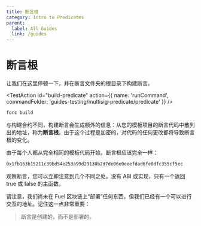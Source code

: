 ```yaml
---
title: 断言根
category: Intro to Predicates
parent:
  label: All Guides
  link: /guides
---
```

# 断言根

让我们在这里停顿一下，并在断言文件夹的根目录下构建断言。
 
<TestAction
id="build-predicate"
action={{
  name: 'runCommand',
  commandFolder: 'guides-testing/multisig-predicate/predicate'
}}
/>

```sh
forc build
```

与构建合约不同，构建断言会生成额外的信息：从您的模板项目的断言代码中散列出的地址，称为**断言根**。由于这个过程是加密的，对代码的任何更改都将导致断言根的变化。

由于每个人都从完全相同的模板代码开始，断言根应该完全一样：


```sh
0x1fb163b15211c39bd54e253a99d29130b2d7de06e0eeefdad6fe0dfc355cf5ec
```


观察断言，您可以立即注意到几个不同之处。没有 ABI 或实现，只有一个返回 true 或 false 的主函数。


<CodeImport
  file="../../examples/intro-to-predicates/predicate-template/src/main.sw"
  comment="all"
  commentType="//"
  lang="sway"
/>

请注意，我们尚未在 Fuel 区块链上“部署”任何东西，但我们已经有一个可以进行交互的地址。记住这一点非常重要：

> 断言是创建的，而不是部署的。